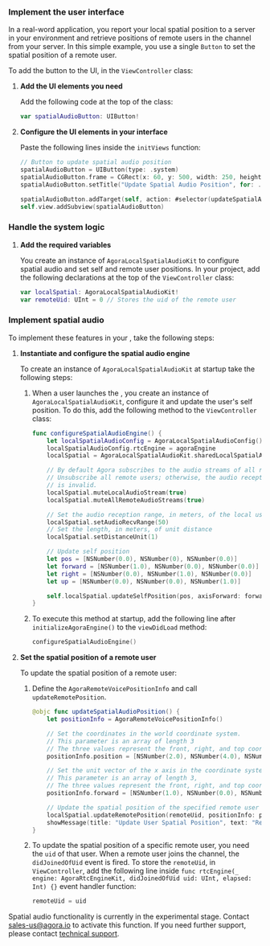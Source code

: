 <PlatformWrapper platform="ios">


### Implement the user interface

In a real-word application, you report your local spatial position to a server in your environment and retrieve positions of remote users in the channel from your server. In this simple example, you use a single `Button` to set the spatial position of a remote user.

To add the button to the UI, in the `ViewController` class:

1. **Add the UI elements you need**

    Add the following code at the top of the class:

    ```swift
    var spatialAudioButton: UIButton!
    ```

1. **Configure the UI elements in your interface**

    Paste the following lines inside the `initViews` function:

    ```swift
    // Button to update spatial audio position
    spatialAudioButton = UIButton(type: .system)
    spatialAudioButton.frame = CGRect(x: 60, y: 500, width: 250, height: 50)
    spatialAudioButton.setTitle("Update Spatial Audio Position", for: .normal)

    spatialAudioButton.addTarget(self, action: #selector(updateSpatialAudioPosition), for: .touchUpInside)
    self.view.addSubview(spatialAudioButton)
    ```

### Handle the system logic

1. **Add the required variables**

    You create an instance of `AgoraLocalSpatialAudioKit` to configure spatial audio and set self and remote user positions. In your project, add the following declarations at the top of the `ViewController` class:

    ```swift
    var localSpatial: AgoraLocalSpatialAudioKit!
    var remoteUid: UInt = 0 // Stores the uid of the remote user
    ```

### Implement spatial audio

To implement these features in your <Vpl k="CLIENT" />, take the following steps:

1. **Instantiate and configure the spatial audio engine**

    To create an instance of `AgoraLocalSpatialAudioKit` at startup take the following steps:

    1. When a user launches the <Vpl k="CLIENT" />, you create an instance of `AgoraLocalSpatialAudioKit`, configure it and update the user's self position. To do this, add the following method to the `ViewController` class:

        ```swift
        func configureSpatialAudioEngine() {
            let localSpatialAudioConfig = AgoraLocalSpatialAudioConfig()
            localSpatialAudioConfig.rtcEngine = agoraEngine
            localSpatial = AgoraLocalSpatialAudioKit.sharedLocalSpatialAudio(with: localSpatialAudioConfig)

            // By default Agora subscribes to the audio streams of all remote users.
            // Unsubscribe all remote users; otherwise, the audio reception range you set
            // is invalid.
            localSpatial.muteLocalAudioStream(true)
            localSpatial.muteAllRemoteAudioStreams(true)

            // Set the audio reception range, in meters, of the local user
            localSpatial.setAudioRecvRange(50)
            // Set the length, in meters, of unit distance
            localSpatial.setDistanceUnit(1)

            // Update self position
            let pos = [NSNumber(0.0), NSNumber(0), NSNumber(0.0)]
            let forward = [NSNumber(1.0), NSNumber(0.0), NSNumber(0.0)]
            let right = [NSNumber(0.0), NSNumber(1.0), NSNumber(0.0)]
            let up = [NSNumber(0.0), NSNumber(0.0), NSNumber(1.0)]

            self.localSpatial.updateSelfPosition(pos, axisForward: forward, axisRight: right, axisUp: up)
        }
        ```

    1. To execute this method at startup, add the following line after `initializeAgoraEngine()` to the `viewDidLoad` method:

        ```swift
        configureSpatialAudioEngine()
        ```

1. **Set the spatial position of a remote user**

    To update the spatial position of a remote user:

    1. Define the `AgoraRemoteVoicePositionInfo` and call `updateRemotePosition`.

        ```swift
        @objc func updateSpatialAudioPosition() {
            let positionInfo = AgoraRemoteVoicePositionInfo()

            // Set the coordinates in the world coordinate system.
            // This parameter is an array of length 3
            // The three values represent the front, right, and top coordinates
            positionInfo.position = [NSNumber(2.0), NSNumber(4.0), NSNumber(0.0)]

            // Set the unit vector of the x axis in the coordinate system.
            // This parameter is an array of length 3,
            // The three values represent the front, right, and top coordinates
            positionInfo.forward = [NSNumber(1.0), NSNumber(0.0), NSNumber(0.0)]

            // Update the spatial position of the specified remote user
            localSpatial.updateRemotePosition(remoteUid, positionInfo: positionInfo)
            showMessage(title: "Update User Spatial Position", text: "Remote user spatial position updated.")
        }
        ```

    1. To update the spatial position of a specific remote user, you need the `uid` of that user. When a remote user joins the channel, the `didJoinedOfUid` event is fired. To store the `remoteUid`, in `ViewController`, add the following line inside `func rtcEngine(_ engine: AgoraRtcEngineKit, didJoinedOfUid uid: UInt, elapsed: Int) {}` event handler function:
        ```swift
        remoteUid = uid
        ```

Spatial audio functionality is currently in the experimental stage. Contact sales-us@agora.io to activate this function. If you need further support, please contact [<Vg k="COMPANY" /> technical support](mailto:support@agora.io).

</PlatformWrapper>
